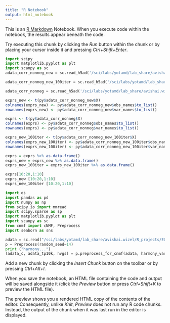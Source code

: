 ```yaml
---
title: "R Notebook"
output: html_notebook
---
```


This is an [R Markdown](http://rmarkdown.rstudio.com) Notebook. When you execute code within the notebook, the results appear beneath the code. 

Try executing this chunk by clicking the *Run* button within the chunk or by placing your cursor inside it and pressing *Ctrl+Shift+Enter*. 

```python
import scipy
import matplotlib.pyplot as plt
import scanpy as sc
adata_corr_nonneg_new = sc.read_h5ad('/sci/labs/yotamd/lab_share/avishai.wizel/R_projects/EGFR/Data/cnmf_V2/noTPM/xeno_batchCorrect.Corrected.HVG.Varnorm.h5ad')

adata_corr_nonneg_new_100iter = sc.read_h5ad('/sci/labs/yotamd/lab_share/avishai.wizel/R_projects/EGFR/Data/cnmf_V2/noTPM_100iter/xeno_batchCorrect.Corrected.HVG.Varnorm.h5ad')

adata_corr_nonneg = sc.read_h5ad('/sci/labs/yotamd/lab_share/avishai.wizel/R_projects/EGFR/Data/cnmf/xeno_Harmony_NoNeg_2Kvargenes.h5ad')

```


```r
exprs_new <- t(py$adata_corr_nonneg_new$X)
colnames(exprs_new) <- py$adata_corr_nonneg_new$obs_names$to_list()
rownames(exprs_new) <- py$adata_corr_nonneg_new$var_names$to_list()
```

```r
exprs <- t(py$adata_corr_nonneg$X)
colnames(exprs) <- py$adata_corr_nonneg$obs_names$to_list()
rownames(exprs) <- py$adata_corr_nonneg$var_names$to_list()
```


```r
exprs_new_100iter <- t(py$adata_corr_nonneg_new_100iter$X)
colnames(exprs_new_100iter) <- py$adata_corr_nonneg_new_100iter$obs_names$to_list()
rownames(exprs_new_100iter) <- py$adata_corr_nonneg_new_100iter$var_names$to_list()
```

```r
exprs = exprs %>% as.data.frame()
exprs_new = exprs_new %>% as.data.frame()
exprs_new_100iter = exprs_new_100iter %>% as.data.frame()
```

```r
exprs[10:20,1:10]
exprs_new [10:20,1:10]
exprs_new_100iter [10:20,1:10]
```




```python
import os
import pandas as pd
import numpy as np
from scipy.io import mmread
import scipy.sparse as sp
import matplotlib.pyplot as plt
import scanpy as sc
from cnmf import cNMF, Preprocess
import seaborn as sns

adata = sc.read("/sci/labs/yotamd/lab_share/avishai.wizel/R_projects/EGFR/Data/cnmf_V2/xeno_counts_filtered.h5ad")
p = Preprocess(random_seed=14)
print ("harmony...")
(adata_c, adata_tp10k, hvgs) = p.preprocess_for_cnmf(adata, harmony_vars='orig.ident',theta = 2, n_top_rna_genes = 2000,max_scaled_thresh = 50, quantile_thresh = None,librarysize_targetsum = None, makeplots=True,save_output_base='/sci/labs/yotamd/lab_share/avishai.wizel/R_projects/EGFR/Data/cnmf_V2/noTPM/xeno_batchCorrect')

```

Add a new chunk by clicking the *Insert Chunk* button on the toolbar or by pressing *Ctrl+Alt+I*.

When you save the notebook, an HTML file containing the code and output will be saved alongside it (click the *Preview* button or press *Ctrl+Shift+K* to preview the HTML file).

The preview shows you a rendered HTML copy of the contents of the editor. Consequently, unlike *Knit*, *Preview* does not run any R code chunks. Instead, the output of the chunk when it was last run in the editor is displayed.
